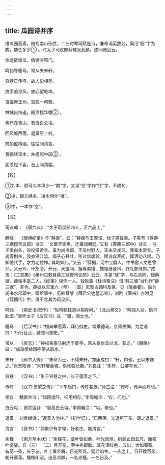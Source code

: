 ```yaml
---
---
---
```

title: 瓜园诗并序
---




维瓜园高斋，俯视南山形胜，二三时辈同赋是诗，兼命词英数公，同用“园”字为韵，韵任多少① 。时太子司议郎薛璩发此题，遂同诸公云。

余适欲锄瓜，倚锄听叩门。

鸣驺导骢马，常从夹朱轩。

穷巷正传呼，故人傥相存。

携手追凉风，放心望乾坤。

蔼蔼帝王州，宫观一何繁。

林端出绮道，殿顶揺华幡② 。

素怀在青山，若值白云屯。

回风城西雨，返景原上村。

前酌盈樽酒，往往闻清言。

黄鹂转深木，朱槿照中园③ 。

犹羡松下客，石上闻清猿。

【校】

①刘本、顾可久本俱少一“韵”字，又误“任”字作“住”字，不成句。

②摇，顾元纬本、凌本俱作“播”。

③中，一本作“空”。

【注】

司议郎： 《唐六典》：“太子司议郎四人，正六品上。”

薛璩： 《唐诗纪事》作“薛据”，云：“薛据与王摩诘、杜子美最善。子美有《喜薛三据授司议郎》诗云：‘文章开穾奥，迁擢润朝廷。’又有《寄薛三郎中》诗云：‘与子俱白头，役役常苦辛。虽为尚书郎，不及村野人。天未厌戎马，我辈本常贫。子尚客荆州，我亦滞江滨。闻子心甚壮，所过信席珍。赋诗宾客间，挥洒动八垠。乃知盖代手，才力老益神。’其略如此。”又云：“薛据，河中宝鼎人。中书舍人文思曾孙。父元晖，什邡令。开元、天宝间，据与弟播、摠相继登科，终礼部侍郎。”成按：《工部集》《秦州见敕目薛三璩授司议郎》云云，本是“璩”字，与右丞同，疑薛据、薛璩本是二人，《纪事》误作一人。钱牧斋《杜诗笺注》谓“薛三璩”当刊作“薛三据”，非也。薛据以天宝六（年） 〔载〕风雅古调科及第，见《唐会要》。后为尚书水部郎中，赠给事中，见韩昌黎《薛君公达墓志铭》，刘昫《唐书》亦附见《薛播传》中，俱不言其为司议郎。

鸣驺： 《南史·到溉传》：“恒鸣驺枉道以相存问。”《北山移文》：“鸣驺入谷，鹤书赴垄。”章怀太子《后汉书》注：“驺，骑士也。”

骢马： 《后汉书》：“桓典举高第，拜侍御史。常乘骢马，京师畏惮，为之语曰：‘行行且止，避骢马御史。’”

常从： 《吴志》：“孙权亲乘马射虎于庱亭，常从张世击以戈，获之。”《魏略》曰：“临淄侯植因呼常从取水。”

朱轩： 《尚书大传》：“未命为士，不得朱轩。”郑康成曰：“轩，舆也。士以朱饰之。”张景阳诗：“朱轩曜金城，供帐临长衢。”刘良注：“朱轩，公卿车也。”

穷巷： 《汉书》：“生于穷巷之中，长于蓬茨之下。”

传呼： 《汉书·萧望之传》：“下车趋门，传呼甚宠。”师古注：“传呼，传声而呼也。”

相存： 魏武帝诗：“越陌度阡，枉用相存。”李周翰注：“存，问也。”

白云屯： 谢灵运诗：“岩高白云屯。”李周翰注：“屯，聚也。”

返景： 刘孝绰诗：“返景入池林。”《初学记》：“日西落，光返照于东，谓之返景。”

清言： 《晋书》：“郭象少有才理，好老庄，能清言。”

朱槿： 《南方草木状》：“朱槿花，茎叶皆如桑，叶光而厚。树高止四五尺，而枝叶婆娑。自（三） 〔二〕月开花，至中冬即歇。其花深红色，五出，大如蜀葵。有蕊一条，长于花。叶上缀金屑，日光所烁，疑若焰生。一丛之上，日开数百朵。朝开暮落。插枝即活。出高凉郡，一名赤槿，一名日及。”